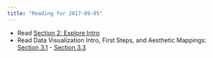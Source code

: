 ```yaml
---
title: "Reading for 2017-09-05"
---
```


- Read [Section 2: Explore Intro](http://r4ds.had.co.nz/explore-intro.html)
- Read Data Visualization Intro, First Steps, and Aesthetic Mappings: [Section 3.1](http://r4ds.had.co.nz/data-visualisation.html#introduction-1) - [Section 3.3](http://r4ds.had.co.nz/data-visualisation.html#aesthetic-mappings)